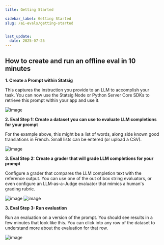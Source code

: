 ```yaml
---
title: Getting Started

sidebar_label: Getting Started
slug: /ai-evals/getting-started


last_update:
  date: 2025-07-25
---
```



## How to create and run an offline eval in 10 minutes


**1. Create a Prompt within Statsig**

This captures the instruction you provide to an LLM to accomplish your task. You can now use the Statsig Node or Python Server Core SDKs to retrieve this prompt within your app and use it. 


<img alt="image" src="https://github.com/user-attachments/assets/57cd34e0-f6aa-4a90-886d-20db6e43c3f7" />


**2. Eval Step 1: Create a dataset you can use to evaluate LLM completions for your prompt**

For the example above, this might be a list of words, along side known good translations in French. Small lists can be entered (or upload a CSV).

<img alt="image" src="https://github.com/user-attachments/assets/a46ad9c6-ed28-4587-89af-3eda91a1f256" />


**3. Eval Step 2: Create a grader that will grade LLM completions for your prompt**

Configure a grader that compares the LLM completion text with the reference output. You can use one of the out of box string evaluators, or even configure an LLM-as-a-Judge evaluator that mimics a human's grading rubric.

<img alt="image" src="https://github.com/user-attachments/assets/8936a77d-885b-4fd6-bcab-d141bd397ec7" />
<img alt="image" src="https://github.com/user-attachments/assets/ce3f0951-2313-47a4-ba77-65c7fb877fc4" />

**3. Eval Step 3: Run evaluation**

Run an evaluation on a version of the prompt. You should see results in a few minutes that look like this. You can click into any row of the dataset to understand more about the evaluation for that row.

<img alt="image" src="https://github.com/user-attachments/assets/58a3c2e5-5058-4127-a63d-02e53c132386" />
